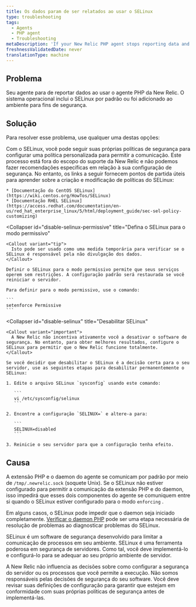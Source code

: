 ```yaml
---
title: Os dados param de ser relatados ao usar o SELinux
type: troubleshooting
tags:
  - Agents
  - PHP agent
  - Troubleshooting
metaDescription: 'If your New Relic PHP agent stops reporting data and you are using SELinux, consider these troubleshooting options.'
freshnessValidatedDate: never
translationType: machine
---
```


## Problema

Seu agente para de reportar dados ao usar o agente PHP da New Relic. O sistema operacional inclui o SELinux por padrão ou foi adicionado ao ambiente para fins de segurança.

## Solução

Para resolver esse problema, use qualquer uma destas opções:

<CollapserGroup>
  <Collapser
    id="config-selinux-allow"
    title="Configure o SELinux para permitir a comunicação do New Relic"
  >
    Com o SELinux, você pode seguir suas próprias políticas de segurança para configurar uma política personalizada para permitir a comunicação. Este processo está fora do escopo do suporte da New Relic e não podemos fazer recomendações específicas em relação à sua configuração de segurança. No entanto, os links a seguir fornecem pontos de partida úteis para aprender sobre a criação e modificação de políticas do SELinux:

    * [Documentação do CentOS SELinux](https://wiki.centos.org/HowTos/SELinux)
    * [Documentação RHEL SELinux](https://access.redhat.com/documentation/en-us/red_hat_enterprise_linux/5/html/deployment_guide/sec-sel-policy-customizing)
  </Collapser>

  <Collapser
    id="disable-selinux-permissive"
    title="Defina o SELinux para o modo permissivo"
  >
    <Callout variant="tip">
      Isto pode ser usado como uma medida temporária para verificar se o SELinux é responsável pela não divulgação dos dados.
    </Callout>

    Definir o SELinux para o modo permissivo permite que seus serviços operem sem restrições. A configuração padrão será restaurada se você reiniciar o servidor.

    Para definir para o modo permissivo, use o comando:

    ```
    setenforce Permissive
    ```
  </Collapser>

  <Collapser
    id="disable-selinux"
    title="Desabilitar SELinux"
  >
    <Callout variant="important">
      A New Relic não incentiva ativamente você a desativar o software de segurança. No entanto, para obter melhores resultados, configure o SELinux para permitir que o New Relic funcione totalmente.
    </Callout>

    Se você decidir que desabilitar o SELinux é a decisão certa para o seu servidor, use as seguintes etapas para desabilitar permanentemente o SELinux:

    1. Edite o arquivo SELinux `sysconfig` usando este comando:

       ```
       vi /etc/sysconfig/selinux
       ```

    2. Encontre a configuração `SELINUX=` e altere-a para:

       ```
       SELINUX=disabled
       ```

    3. Reinicie o seu servidor para que a configuração tenha efeito.
  </Collapser>
</CollapserGroup>

## Causa

A extensão PHP e o daemon do agente se comunicam por padrão por meio de `/tmp/.newrelic.sock` (soquete Unix). Se o SELinux não estiver configurado para permitir a comunicação da extensão PHP e do daemon, isso impedirá que esses dois componentes do agente se comuniquem entre si quando o SELinux estiver configurado para o modo `enforcing` .

Em alguns casos, o SELinux pode impedir que o daemon seja iniciado completamente. [Verificar o daemon PHP](/docs/agents/php-agent/troubleshooting/verifying-php-daemon) pode ser uma etapa necessária de resolução de problemas ao diagnosticar problemas do SELinux.

SELinux é um software de segurança desenvolvido para limitar a comunicação de processos em seu ambiente. SELinux é uma ferramenta poderosa em segurança de servidores. Como tal, você deve implementá-lo e configurá-lo para se adequar ao seu próprio ambiente de servidor.

A New Relic não influencia as decisões sobre como configurar a segurança do servidor ou os processos que você permite a execução. Não somos responsáveis pelas decisões de segurança do seu software. Você deve revisar suas definições de configuração para garantir que estejam em conformidade com suas próprias políticas de segurança antes de implementá-las.